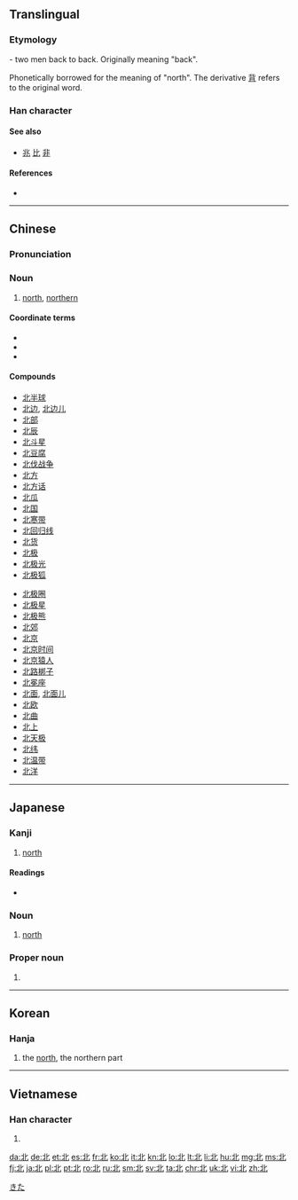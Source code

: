 ==Translingual==
<!--{{stroke order|strokes=5}}

no such file on Commons, leave commented out until one does-->

===Etymology===
{{Han etyl}}
{{liushu|ic}} - two men back to back. Originally meaning "back".

Phonetically borrowed for the meaning of "north". The derivative [[背]] refers to the original word.

===Han character===
{{Han char|rn=21|rad=匕|as=03|sn=5|four=1111<sub>0</sub>|canj=中一心 (LMP)|ids=}}

====See also====
* [[兆]] [[比]] [[非]] <!-- visually similar -->

====References====
{{stroke order|type=jbw}}
* {{Han ref|kx=0152.250|dkj=02574|dj=0342.060|hdz=10262.040|uh=5317|ud=21271|bh=A55F|bd=42335}}

----

==Chinese==
{{zh-forms}}

===Pronunciation===
{{zh-pron
|m=běi
|ma=y
|c=bak1
|h=pfs=pet
|mn=pak/pok
|w=4poq
|mc=y
|oc=y
|cat=n}}

===Noun===
{{zh-noun}}

# [[north]], [[northern]]

====Coordinate terms====
* {{zh-l|東/东}}
* {{zh-l|西}}
* {{zh-l|南}}

====Compounds====
{{top2}}
* [[北半球]]
* [[北边]], [[北边儿]]
* [[北部]]
* [[北辰]]
* [[北斗星]]
* [[北豆腐]]
* [[北伐战争]]
* [[北方]]
* [[北方话]]
* [[北瓜]]
* [[北国]]
* [[北寒带]]
* [[北回归线]]
* [[北货]]
* [[北极]]
* [[北极光]]
* [[北极狐]]
{{mid2}}
* [[北极圈]]
* [[北极星]]
* [[北极熊]]
* [[北郊]]
* [[北京]]
* [[北京时间]]
* [[北京猿人]]
* [[北路梆子]]
* [[北冕座]]
* [[北面]], [[北面儿]]
* [[北欧]]
* [[北曲]]
* [[北上]]
* [[北天极]]
* [[北纬]]
* [[北温带]]
* [[北洋]]
{{bottom}}

{{zh-cat|Beginning|Compass points}}

----

==Japanese==

===Kanji===
{{ja-kanji|grade=2|rs=匕03}}

# [[north]]

====Readings====
* {{ja-readings
|goon=[[ほく]] (hoku)
|kanon=[[ほく]] (hoku)
|on=[[はい]] (hai)
|kun=[[きた]] (kita), [[にげる]] (nigeru)}}

{{ja-kanjitab|きた|yomi=k}}

===Noun===
{{ja-noun|きた}}

# [[north]]

===Proper noun===
{{ja-pos|きた|proper}}

# {{surname|lang=ja|sort=きた}}

[[Category:1000 Japanese basic words|きた]]

----

==Korean==

===Hanja===
{{ko-hanja|hangeul=[[북]], [[배]]|rv=buk, bae|mr=puk, pae|y=puk, pay|eumhun=[[북녘]], [[달아나다]]|ehrv=bungnyeok, dalanada|ehmr=pungnyŏk, talanada|ehy=puknyekh, tal.anata}}

# the [[north]], the northern part

----

==Vietnamese==

===Han character===
{{vi-hantu|[[bắc]], [[bác]], [[bấc]], [[bậc]], [[bước]]|rs=匕03}}

# {{defn|lang=vi|sort=匕03}}

[[da:北]]
[[de:北]]
[[et:北]]
[[es:北]]
[[fr:北]]
[[ko:北]]
[[it:北]]
[[kn:北]]
[[lo:北]]
[[lt:北]]
[[li:北]]
[[hu:北]]
[[mg:北]]
[[ms:北]]
[[fj:北]]
[[ja:北]]
[[pl:北]]
[[pt:北]]
[[ro:北]]
[[ru:北]]
[[sm:北]]
[[sv:北]]
[[ta:北]]
[[chr:北]]
[[uk:北]]
[[vi:北]]
[[zh:北]]
